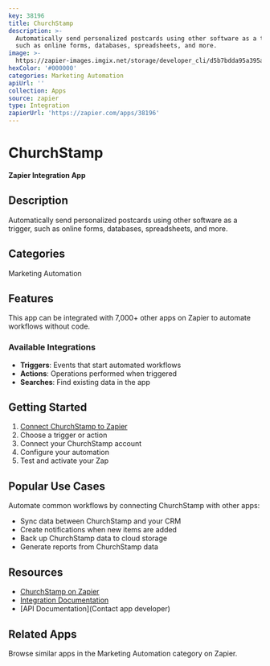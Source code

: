```yaml
---
key: 38196
title: ChurchStamp
description: >-
  Automatically send personalized postcards using other software as a trigger,
  such as online forms, databases, spreadsheets, and more.
image: >-
  https://zapier-images.imgix.net/storage/developer_cli/d5b7bdda95a395ab1a2761f4902f9f32.png?auto=format%2Ccompress&ixlib=python-3.0.0&q=50
hexColor: '#000000'
categories: Marketing Automation
apiUrl: ''
collection: Apps
source: zapier
type: Integration
zapierUrl: 'https://zapier.com/apps/38196'
---
```

# ChurchStamp

**Zapier Integration App**

## Description

Automatically send personalized postcards using other software as a trigger, such as online forms, databases, spreadsheets, and more.

## Categories

Marketing Automation

## Features

This app can be integrated with 7,000+ other apps on Zapier to automate workflows without code.

### Available Integrations

- **Triggers**: Events that start automated workflows
- **Actions**: Operations performed when triggered
- **Searches**: Find existing data in the app

## Getting Started

1. [Connect ChurchStamp to Zapier](https://zapier.com/apps/38196)
2. Choose a trigger or action
3. Connect your ChurchStamp account
4. Configure your automation
5. Test and activate your Zap

## Popular Use Cases

Automate common workflows by connecting ChurchStamp with other apps:

- Sync data between ChurchStamp and your CRM
- Create notifications when new items are added
- Back up ChurchStamp data to cloud storage
- Generate reports from ChurchStamp data

## Resources

- [ChurchStamp on Zapier](https://zapier.com/apps/38196)
- [Integration Documentation](https://zapier.com/apps/38196/integrations)
- [API Documentation](Contact app developer)

## Related Apps

Browse similar apps in the Marketing Automation category on Zapier.
